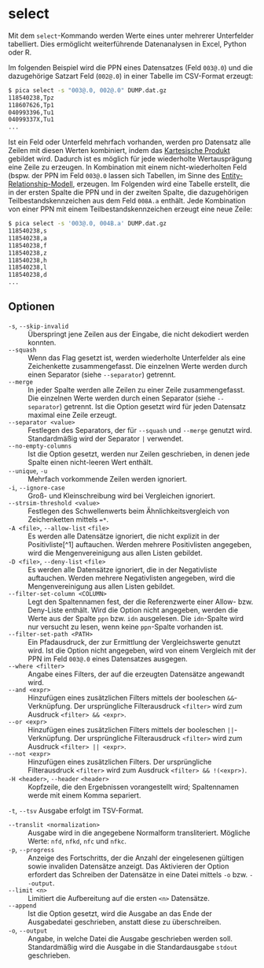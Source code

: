 # select {.unnumbered}

Mit dem `select`-Kommando werden Werte eines unter mehrerer Unterfelder
tabelliert. Dies ermöglicht weiterführende Datenanalysen in Excel, Python
oder R.

Im folgenden Beispiel wird die PPN eines Datensatzes (Feld `003@.0`) und die
dazugehörige Satzart Feld (`002@.0`) in einer Tabelle im CSV-Format erzeugt:

```.bash
$ pica select -s "003@.0, 002@.0" DUMP.dat.gz
118540238,Tpz
118607626,Tp1
040993396,Tu1
04099337X,Tu1
...
```

Ist ein Feld oder Unterfeld mehrfach vorhanden, werden pro Datensatz alle
Zeilen mit diesen Werten kombiniert, indem das [Kartesische Produkt] gebildet
wird. Dadurch ist es möglich für jede wiederholte Wertausprägung eine Zeile zu
erzeugen. In Kombination mit einem nicht-wiederholten Feld (bspw. der PPN im
Feld `003@.0` lassen sich Tabellen, im Sinne des [Entity-Relationship-Modell],
erzeugen. Im Folgenden wird eine Tabelle erstellt, die in der ersten Spalte
die PPN und in der zweiten Spalte, die dazugehörigen Teilbestandskennzeichen
aus dem Feld `008A.a` enthält. Jede Kombination von einer PPN mit einem
Teilbestandskennzeichen erzeugt eine neue Zeile:

```.bash
$ pica select -s '003@.0, 004B.a' DUMP.dat.gz
118540238,s
118540238,a
118540238,f
118540238,z
118540238,h
118540238,l
118540238,d
...
```

## Optionen

`-s`, `--skip-invalid`
: Überspringt jene Zeilen aus der Eingabe, die nicht dekodiert werden konnten.

`--squash`
: Wenn das Flag gesetzt ist, werden wiederholte Unterfelder als eine
Zeichenkette zusammengefasst. Die einzelnen Werte werden durch einen Separator
(siehe `--separator`) getrennt.

`--merge`
: In jeder Spalte werden alle Zeilen zu einer Zeile zusammengefasst. Die
einzelnen Werte werden durch einen Separator (siehe `--separator`) getrennt.
Ist die Option gesetzt wird für jeden Datensatz maximal eine Zeile erzeugt.

`--separator <value>`
: Festlegen des Separators, der für `--squash`  und `--merge` genutzt wird.
Standardmäßig wird der Separator `|` verwendet.

`--no-empty-columns`
: Ist die Option gesetzt, werden nur Zeilen geschrieben, in denen jede Spalte
einen nicht-leeren Wert enthält.

`--unique`, `-u`
: Mehrfach vorkommende Zeilen werden ignoriert.

`-i`, `--ignore-case`
: Groß- und Kleinschreibung wird bei Vergleichen ignoriert.

`--strsim-threshold <value>`
: Festlegen des Schwellenwerts beim Ähnlichkeitsvergleich von Zeichenketten
mittels `=*`.

`-A <file>`, `--allow-list` `<file>`
: Es werden alle Datensätze ignoriert, die nicht explizit in der
Positivliste[^1] auftauchen. Werden mehrere Positivlisten angegeben,
wird die Mengenvereinigung aus allen Listen gebildet.

`-D <file>`, `--deny-list` `<file>`
: Es werden alle Datensätze ignoriert, die in der Negativliste
auftauchen. Werden mehrere Negativlisten angegeben, wird die
Mengenvereinigung aus allen Listen gebildet.

`--filter-set-column <COLUMN>`
: Legt den Spaltennamen fest, der die Referenzwerte einer Allow- bzw.
Deny-Liste enthält. Wird die Option nicht angegeben, werden die Werte
aus der Spalte `ppn` bzw. `idn` ausgelesen. Die `idn`-Spalte wird nur
versucht zu lesen, wenn keine `ppn`-Spalte vorhanden ist.

`--filter-set-path <PATH>`
: Ein Pfadausdruck, der zur Ermittlung der Vergleichswerte genutzt wird.
Ist die Option nicht angegeben, wird von einem Vergleich mit der PPN im
Feld `003@.0` eines Datensatzes ausgegen.

`--where <filter>`
: Angabe eines Filters, der auf die erzeugten Datensätze angewandt wird.

`--and <expr>`
: Hinzufügen eines zusätzlichen Filters mittels der booleschen
`&&`-Verknüpfung. Der ursprüngliche Filterausdruck `<filter>` wird zum Ausdruck
`<filter> && <expr>`.

`--or <expr>`
: Hinzufügen eines zusätzlichen Filters mittels der booleschen
`||`-Verknüpfung. Der ursprüngliche Filterausdruck `<filter>` wird zum Ausdruck
`<filter> || <expr>`.

`--not <expr>`
: Hinzufügen eines zusätzlichen Filters. Der ursprüngliche Filterausdruck
`<filter>` wird zum Ausdruck `<filter> && !(<expr>)`.

`-H <header>`, `--header` `<header>`
: Kopfzeile, die den Ergebnissen vorangestellt wird; Spaltennamen werde mit
einem Komma separiert.

`-t`, `--tsv`
Ausgabe erfolgt im TSV-Format.

`--translit <normalization>`
: Ausgabe wird in die angegebene Normalform transliteriert. Mögliche Werte:
`nfd`, `nfkd`, `nfc` und `nfkc`.

`-p`, `--progress`
: Anzeige des Fortschritts, der die Anzahl der eingelesenen gültigen sowie
invaliden Datensätze anzeigt. Das Aktivieren der Option erfordert das Schreiben
der Datensätze in eine Datei mittels `-o` bzw. `--output`.

`--limit <n>`
: Limitiert die Aufbereitung auf die ersten `<n>` Datensätze.

`--append`
: Ist die Option gesetzt, wird die Ausgabe an das Ende der Ausgabedatei
geschrieben, anstatt diese zu überschreiben.

`-o`, `--output`
: Angabe, in welche Datei die Ausgabe geschrieben werden soll. Standardmäßig
wird die Ausgabe in die Standardausgabe `stdout` geschrieben.


[Kartesische Produkt]: https://de.wikipedia.org/wiki/Kartesisches_Produkt
[Entity-Relationship-Modell]: https://de.wikipedia.org/wiki/Entity-Relationship-Modell
